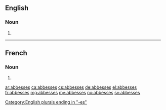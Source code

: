 ==English==

===Noun===
{{head|en|plural}}

# {{plural of|abbess|lang=en|nocat=1}}

[[Category:English plurals ending in "-es"]]

----

==French==

===Noun===
{{head|fr|plural}}

# {{plural of|abbesse|lang=fr|nocat=1}}

[[ar:abbesses]]
[[ca:abbesses]]
[[cs:abbesses]]
[[de:abbesses]]
[[el:abbesses]]
[[fr:abbesses]]
[[mg:abbesses]]
[[my:abbesses]]
[[no:abbesses]]
[[sv:abbesses]]